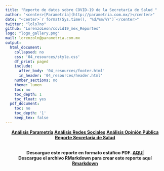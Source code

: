 ```yaml
---
title: "Reporte de datos sobre COVID-19 de la Secretaría de Salud "
author: "<center>[Parametría](http://parametria.com.mx/)</center>"
date: "<center>`r format(Sys.time(), '%d/%m/%Y')`</center>"
twitter: "lolo7no"
github: "LorenzoLeon/covid19_mex_Reportes"
logo: "logo_gallery.png"
mail: lorenzoln@parametria.com.mx
output:
  html_document:
    collapsed: no
    css: '04_resources/style.css'
    df_print: paged
    include:
      after_body: '04_resources/footer.html'
      in_header: '04_resources/header.html'
    number_sections: no
    theme: lumen
    toc: no
    toc_depth: 1
    toc_float: yes
  pdf_document:
    toc: no
    toc_depth: '1'
    keep_tex: false
---
```

<center>
<div class="pill-nav">
  <a href='https://lorenzoleon.github.io/covid19_mex_Reportes/'><b>Análisis Parametría<b></a>
  <a href='https://lorenzoleon.github.io/covid19_mex_Reportes/RedesSociales.html'><b>Análisis Redes Sociales</b></a>
  <a href='https://lorenzoleon.github.io/covid19_mex_Reportes/OpinionPublica.html'>Análisis Opinión Pública</a>
  <a class="active" href='https://lorenzoleon.github.io/covid19_mex_Reportes/DatosSalud.html'>Reporte Secretaría de Salud</a>
</div>
</center>

<center>
<br>
Descargue este reporte en formato estáfico PDF. [AQUÍ](https://github.com/LorenzoLeon/covid19_mex_Reportes/REPORTE_COVID.pdf)
<br>
Descargue el archivo RMarkdown para crear este reporte aquí
[Rmarkdown](https://github.com/LorenzoLeon/covid19_mex_Reportes/DatosSalud.Rmd)
</center>
<br>